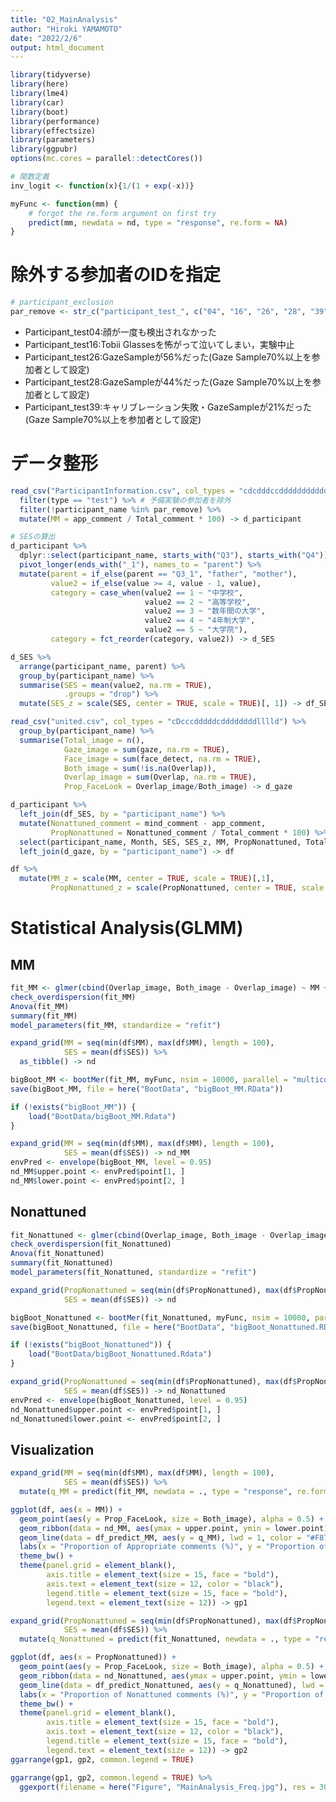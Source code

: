 ```yaml
---
title: "02_MainAnalysis"
author: "Hiroki YAMAMOTO"
date: "2022/2/6"
output: html_document
---
```

```r
library(tidyverse)
library(here)
library(lme4)
library(car)
library(boot)
library(performance)
library(effectsize)
library(parameters)
library(ggpubr)
options(mc.cores = parallel::detectCores()) 
```

```r
# 関数定義
inv_logit <- function(x){1/(1 + exp(-x))}

myFunc <- function(mm) {
    # forgot the re.form argument on first try
    predict(mm, newdata = nd, type = "response", re.form = NA)
}
```


# 除外する参加者のIDを指定
```r
# participant_exclusion
par_remove <- str_c("participant_test_", c("04", "16", "26", "28", "39"))
```

- Participant_test04:顔が一度も検出されなかった
- Participant_test16:Tobii Glassesを怖がって泣いてしまい，実験中止
- Participant_test26:GazeSampleが56%だった(Gaze Sample70%以上を参加者として設定)
- Participant_test28:GazeSampleが44%だった(Gaze Sample70%以上を参加者として設定)
- Participant_test39:キャリブレーション失敗・GazeSampleが21%だった(Gaze Sample70%以上を参加者として設定)

# データ整形
```r
read_csv("ParticipantInformation.csv", col_types = "cdcdddccdddddddddddddd_") %>% 
  filter(type == "test") %>% # 予備実験の参加者を除外
  filter(!participant_name %in% par_remove) %>% 
  mutate(MM = app_comment / Total_comment * 100) -> d_participant 

# SESの算出
d_participant %>% 
  dplyr::select(participant_name, starts_with("Q3"), starts_with("Q4")) %>% 
  pivot_longer(ends_with("_1"), names_to = "parent") %>% 
  mutate(parent = if_else(parent == "Q3_1", "father", "mother"),
         value2 = if_else(value >= 4, value - 1, value),
         category = case_when(value2 == 1 ~ "中学校",
                              value2 == 2 ~ "高等学校",
                              value2 == 3 ~ "数年間の大学",
                              value2 == 4 ~ "4年制大学",
                              value2 == 5 ~ "大学院"),
         category = fct_reorder(category, value2)) -> d_SES

d_SES %>%
  arrange(participant_name, parent) %>% 
  group_by(participant_name) %>% 
  summarise(SES = mean(value2, na.rm = TRUE),
            .groups = "drop") %>% 
  mutate(SES_z = scale(SES, center = TRUE, scale = TRUE)[, 1]) -> df_SES

read_csv("united.csv", col_types = "cDcccdddddcddddddddlllld") %>% 
  group_by(participant_name) %>% 
  summarise(Total_image = n(),
            Gaze_image = sum(gaze, na.rm = TRUE),
            Face_image = sum(face_detect, na.rm = TRUE),
            Both_image = sum(!is.na(Overlap)),
            Overlap_image = sum(Overlap, na.rm = TRUE),
            Prop_FaceLook = Overlap_image/Both_image) -> d_gaze

d_participant %>% 
  left_join(df_SES, by = "participant_name") %>% 
  mutate(Nonattuned_comment = mind_comment - app_comment,
         PropNonattuned = Nonattuned_comment / Total_comment * 100) %>% 
  select(participant_name, Month, SES, SES_z, MM, PropNonattuned, Total_comment, app_comment, Nonattuned_comment) %>% 
  left_join(d_gaze, by = "participant_name") -> df

df %>% 
  mutate(MM_z = scale(MM, center = TRUE, scale = TRUE)[,1],
         PropNonattuned_z = scale(PropNonattuned, center = TRUE, scale = TRUE)[,1]) -> df
```
# Statistical Analysis(GLMM)
## MM
```r
fit_MM <- glmer(cbind(Overlap_image, Both_image - Overlap_image) ~ MM + SES + (1|participant_name), data = df, family = "binomial")
check_overdispersion(fit_MM)
Anova(fit_MM)
summary(fit_MM)
model_parameters(fit_MM, standardize = "refit")
```

```r
expand_grid(MM = seq(min(df$MM), max(df$MM), length = 100),
            SES = mean(df$SES)) %>% 
  as_tibble() -> nd

bigBoot_MM <- bootMer(fit_MM, myFunc, nsim = 10000, parallel = "multicore", ncpus = 4)
save(bigBoot_MM, file = here("BootData", "bigBoot_MM.RData"))
```

```r
if (!exists("bigBoot_MM")) {
    load("BootData/bigBoot_MM.Rdata")
}

expand_grid(MM = seq(min(df$MM), max(df$MM), length = 100),
            SES = mean(df$SES)) -> nd_MM
envPred <- envelope(bigBoot_MM, level = 0.95)
nd_MM$upper.point <- envPred$point[1, ]
nd_MM$lower.point <- envPred$point[2, ]
```

## Nonattuned
```r
fit_Nonattuned <- glmer(cbind(Overlap_image, Both_image - Overlap_image) ~ PropNonattuned + SES + (1|participant_name), data = df, family = "binomial")
check_overdispersion(fit_Nonattuned)
Anova(fit_Nonattuned)
summary(fit_Nonattuned)
model_parameters(fit_Nonattuned, standardize = "refit")
```

```r
expand_grid(PropNonattuned = seq(min(df$PropNonattuned), max(df$PropNonattuned), length = 100),
            SES = mean(df$SES)) -> nd

bigBoot_Nonattuned <- bootMer(fit_Nonattuned, myFunc, nsim = 10000, parallel = "multicore", ncpus = 4)
save(bigBoot_Nonattuned, file = here("BootData", "bigBoot_Nonattuned.RData"))
```

```r
if (!exists("bigBoot_Nonattuned")) {
    load("BootData/bigBoot_Nonattuned.Rdata")
}

expand_grid(PropNonattuned = seq(min(df$PropNonattuned), max(df$PropNonattuned), length = 100),
            SES = mean(df$SES)) -> nd_Nonattuned
envPred <- envelope(bigBoot_Nonattuned, level = 0.95)
nd_Nonattuned$upper.point <- envPred$point[1, ]
nd_Nonattuned$lower.point <- envPred$point[2, ]
```

## Visualization
```r
expand_grid(MM = seq(min(df$MM), max(df$MM), length = 100),
            SES = mean(df$SES)) %>% 
  mutate(q_MM = predict(fit_MM, newdata = ., type = "response", re.form = NA)) -> df_predict_MM

ggplot(df, aes(x = MM)) +
  geom_point(aes(y = Prop_FaceLook, size = Both_image), alpha = 0.5) +
  geom_ribbon(data = nd_MM, aes(ymax = upper.point, ymin = lower.point), alpha = 0.25, fill = "#F8766D") +
  geom_line(data = df_predict_MM, aes(y = q_MM), lwd = 1, color = "#F8766D") +
  labs(x = "Proportion of Appropriate comments (%)", y = "Proportion of face looking", size = "# of images with face & gaze") +
  theme_bw() + 
  theme(panel.grid = element_blank(),
        axis.title = element_text(size = 15, face = "bold"),
        axis.text = element_text(size = 12, color = "black"),
        legend.title = element_text(size = 15, face = "bold"),
        legend.text = element_text(size = 12)) -> gp1

expand_grid(PropNonattuned = seq(min(df$PropNonattuned), max(df$PropNonattuned), length = 100),
            SES = mean(df$SES)) %>% 
  mutate(q_Nonattuned = predict(fit_Nonattuned, newdata = ., type = "response", re.form = NA)) -> df_predict_Nonattuned

ggplot(df, aes(x = PropNonattuned)) +
  geom_point(aes(y = Prop_FaceLook, size = Both_image), alpha = 0.5) +
  geom_ribbon(data = nd_Nonattuned, aes(ymax = upper.point, ymin = lower.point), alpha = 0.25, fill = "#00BFC4") +
  geom_line(data = df_predict_Nonattuned, aes(y = q_Nonattuned), lwd = 1, color = "#00BFC4") +
  labs(x = "Proportion of Nonattuned comments (%)", y = "Proportion of face looking", size = "# of images with face & gaze") +
  theme_bw() + 
  theme(panel.grid = element_blank(),
        axis.title = element_text(size = 15, face = "bold"),
        axis.text = element_text(size = 12, color = "black"),
        legend.title = element_text(size = 15, face = "bold"),
        legend.text = element_text(size = 12)) -> gp2
ggarrange(gp1, gp2, common.legend = TRUE) 
```

```r
ggarrange(gp1, gp2, common.legend = TRUE) %>% 
  ggexport(filename = here("Figure", "MainAnalysis_Freq.jpg"), res = 300, width = 3000, height = 1200)
```

